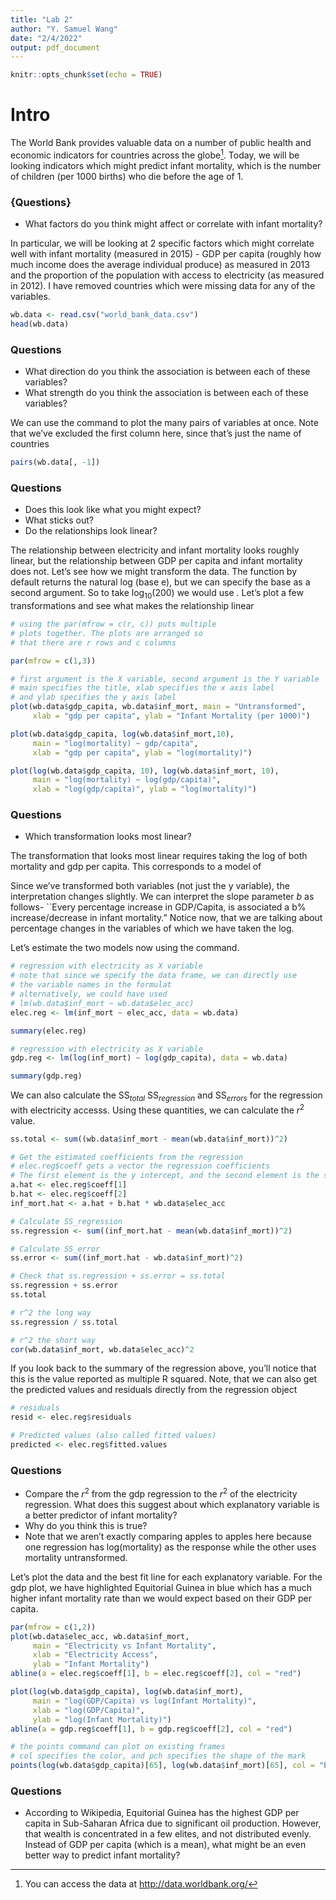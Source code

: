 ```yaml
---
title: "Lab 2"
author: "Y. Samuel Wang"
date: "2/4/2022"
output: pdf_document
---
```


```r
knitr::opts_chunk$set(echo = TRUE)
```

# Intro
The World Bank provides valuable data on a number of public health and economic indicators for countries across the globe^[You can access the data at [http://data.worldbank.org/](http://data.worldbank.org/)]. Today, we will be looking indicators which might predict infant mortality, which is the number of children (per 1000 births) who die before the age of 1.

### {Questions}
* What factors do you think might affect or correlate with infant mortality?


In particular, we will be looking at 2 specific factors which might correlate well with infant mortality (measured in 2015) - GDP per capita (roughly how much income does the average individual produce) as measured in 2013 and the proportion of the population with access to electricity (as measured in 2012). I have removed countries which were missing data for any of the variables.

```r
wb.data <- read.csv("world_bank_data.csv")
head(wb.data)
```


### Questions

* What direction do you think the association is between each of these variables?
* What strength do you think the association is between each of these variables?


We can use the \texttt{pairs} command to plot the many pairs of variables at once. Note that we've excluded the first column here, since that's just the name of countries
```r
pairs(wb.data[, -1])
```


### Questions
* Does this look like what you might expect?
* What sticks out?
* Do the relationships look linear?


The relationship between electricity and infant mortality looks roughly linear, but the relationship between GDP per capita and infant mortality does not. Let's see how we might transform the data. The \texttt{log} function by default returns the natural log (base e), but we can specify the base as a second argument. So to take $\log_10(200)$ we would use \texttt{log(200, 10)}. Let's plot a few transformations and see what makes the relationship linear

```r
# using the par(mfrow = c(r, c)) puts multiple 
# plots together. The plots are arranged so 
# that there are r rows and c columns

par(mfrow = c(1,3))

# first argument is the X variable, second argument is the Y variable
# main specifies the title, xlab specifies the x axis label 
# and ylab specifies the y axis label
plot(wb.data$gdp_capita, wb.data$inf_mort, main = "Untransformed",
     xlab = "gdp per capita", ylab = "Infant Mortality (per 1000)")

plot(wb.data$gdp_capita, log(wb.data$inf_mort,10),
     main = "log(mortality) ~ gdp/capita",
     xlab = "gdp per capita", ylab = "log(mortality)")

plot(log(wb.data$gdp_capita, 10), log(wb.data$inf_mort, 10),
     main = "log(mortality) ~ log(gdp/capita)",
     xlab = "log(gdp/capita)", ylab = "log(mortality)")

```


### Questions
* Which transformation looks most linear?


The transformation that looks most linear requires taking the log of both mortality and gdp per capita. This corresponds to a model of
\begin{equation}
\log(\text{mortality}) = a + b\log(\text{gdp/capita}) + \epsilon
\end{equation}

Since we've transformed both variables (not just the y variable), the interpretation changes slightly. We can interpret the slope parameter $b$ as follows- ``Every percentage increase in GDP/Capita, is associated a b\% increase/decrease in infant mortality." Notice now, that we are talking about percentage changes in the variables of which we have taken the log.

Let's estimate the two models now using the \texttt{lm} command.

```r
# regression with electricity as X variable
# note that since we specify the data frame, we can directly use
# the variable names in the formulat
# alternatively, we could have used
# lm(wb.data$inf_mort ~ wb.data$elec_acc)
elec.reg <- lm(inf_mort ~ elec_acc, data = wb.data)

summary(elec.reg)

# regression with electricity as X variable
gdp.reg <- lm(log(inf_mort) ~ log(gdp_capita), data = wb.data)

summary(gdp.reg)
```

We can also calculate the $\text{SS}_{total}$ $\text{SS}_{regression}$ and $\text{SS}_{errors}$ for the regression with electricity accesss. Using these quantities, we can calculate the $r^2$ value.  

```r
ss.total <- sum((wb.data$inf_mort - mean(wb.data$inf_mort))^2)

# Get the estimated coefficients from the regression
# elec.reg$coeff gets a vector the regression coefficients
# The first element is the y intercept, and the second element is the slope
a.hat <- elec.reg$coeff[1]
b.hat <- elec.reg$coeff[2]
inf_mort.hat <- a.hat + b.hat * wb.data$elec_acc

# Calculate SS_regression
ss.regression <- sum((inf_mort.hat - mean(wb.data$inf_mort))^2)

# Calculate SS_error
ss.error <- sum((inf_mort.hat - wb.data$inf_mort)^2)

# Check that ss.regression + ss.error = ss.total
ss.regression + ss.error
ss.total

# r^2 the long way
ss.regression / ss.total

# r^2 the short way
cor(wb.data$inf_mort, wb.data$elec_acc)^2
```

If you look back to the summary of the regression above, you'll notice that this is the value reported as multiple R squared. Note, that we can also get the predicted values and residuals directly from the regression object
```r
# residuals
resid <- elec.reg$residuals

# Predicted values (also called fitted values)
predicted <- elec.reg$fitted.values

```


### Questions
* Compare the $r^2$ from the gdp regression to the $r^2$ of the electricity regression. What does this suggest about which explanatory variable is a better predictor of infant mortality? 
* Why do you think this is true?
* Note that we aren't exactly comparing apples to apples here because one regression has log(mortality) as the response while the other uses mortality untransformed.


Let's plot the data and the best fit line for each explanatory variable. For the gdp plot, we have highlighted Equitorial Guinea in blue which has a much higher infant mortality rate than we would expect based on their GDP per capita. 
```r
par(mfrow = c(1,2))
plot(wb.data$elec_acc, wb.data$inf_mort,
     main = "Electricity vs Infant Mortality",
     xlab = "Electricity Access",
     ylab = "Infant Mortality")
abline(a = elec.reg$coeff[1], b = elec.reg$coeff[2], col = "red")

plot(log(wb.data$gdp_capita), log(wb.data$inf_mort),
     main = "log(GDP/Capita) vs log(Infant Mortality)",
     xlab = "log(GDP/Capita)",
     ylab = "log(Infant Mortality)")
abline(a = gdp.reg$coeff[1], b = gdp.reg$coeff[2], col = "red")

# the points command can plot on existing frames
# col specifies the color, and pch specifies the shape of the mark
points(log(wb.data$gdp_capita)[65], log(wb.data$inf_mort)[65], col = "blue", pch = 19)
```

### Questions
* According to Wikipedia, Equitorial Guinea has the highest GDP per capita in Sub-Saharan Africa due to significant oil production. However, that wealth is concentrated in a few elites, and not distributed evenly. Instead of GDP per capita (which is a mean), what might be an even better way to predict infant mortality?


